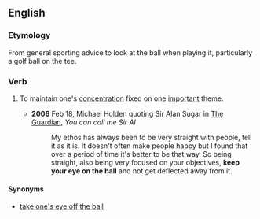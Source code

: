 ==English==

===Etymology===
From general sporting advice to look at the ball when playing it, particularly a golf ball on the tee.

===Verb===
{{infl|en|verb|head=[[keep]] one's [[eye]] on the [[ball]]}}

# {{idiomatic}} To maintain one's [[concentration]] fixed on one [[important]] theme.
#* '''2006''' Feb 18,  Michael Holden quoting Sir Alan Sugar in [[w:The Guardian|The Guardian]], ''You can call me Sir Al''
#*: My ethos has always been to be very straight with people, tell it as it is. It doesn't often make people happy but I found that over a period of time it's better to be that way. So being straight, also being very focused on your objectives, '''keep your eye on the ball''' and not get deflected away from it.

====Synonyms====
* [[take one's eye off the ball]]